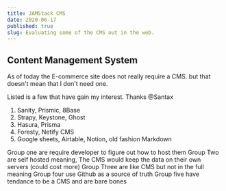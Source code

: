 ```yaml
---
title: JAMStack CMS
date: 2020-06-17
published: true
slug: Evaluating some of the CMS out in the web.
---
```


## Content Management System

As of today the E-commerce site does not really require a CMS.
but that doesn't mean that I don't need one.

Listed is a few that have gain my interest. Thanks @Santax

1. Sanity, Prismic, 8Base
2. Strapy, Keystone, Ghost
3. Hasura, Prisma
4. Foresty, Netify CMS
5. Google sheets, Airtable, Notion, old fashion Markdown

Group one are require developer to figure out how to host them
Group Two are self hosted meaning, The CMS would keep the data on their own servers (could cost more)
Group Three are like CMS but not in the full meaning
Group four use Github as a source of truth
Group five have tendance to be a CMS and are bare bones
